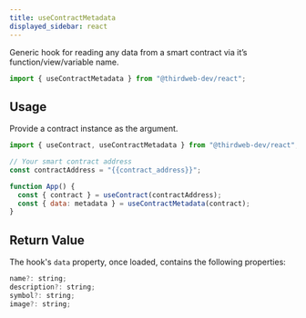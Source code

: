 ```yaml
---
title: useContractMetadata
displayed_sidebar: react
---
```



Generic hook for reading any data from a smart contract via it&rsquo;s function/view/variable name.

```jsx
import { useContractMetadata } from "@thirdweb-dev/react";
```

## Usage

Provide a contract instance as the argument.

```jsx
import { useContract, useContractMetadata } from "@thirdweb-dev/react";

// Your smart contract address
const contractAddress = "{{contract_address}}";

function App() {
  const { contract } = useContract(contractAddress);
  const { data: metadata } = useContractMetadata(contract);
}
```

## Return Value

The hook's `data` property, once loaded, contains the following properties:

```jsx
name?: string;
description?: string;
symbol?: string;
image?: string;
```
